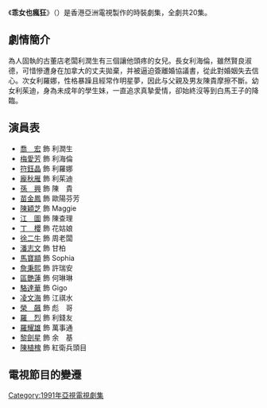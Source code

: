 {{unreferenced|time=2015-07-13T01:21:03+00:00}}
{{亞視劇集 
| 中文劇名=乖女也瘋狂
| 英文劇名={{lang|en|The Fiery Daddy and His Three Sweeties}}
| 圖片=
| 圖片尺寸=
| 製作年份=1990年
| 海外推出日期=
| aTV-11首播日期=1991年1月28日－2月22日
| aTV-11首播時間=逢星期一至五 19:00－19:55（連廣告）
| 監製=[[譚新源|譚新源]]
| 編導=[[余凱榮|余凱榮]]、[[黃偉森|黃偉森]]、[[伍兆榮|伍兆榮]]、[[何志光|何志光]]
| 助理編導=[[歐陽明|歐陽明]]、[[梁文勝|梁文勝]]、[[呂玉儀|呂玉儀]]、[[鄭威鵬|鄭威鵬]]、<br/>[[陳國華_(電視劇導演)|陳國華]]
| 製作統籌=[[翁文榮|翁文榮]]
| 編審=[[胡雪麗|胡雪麗]]、[[蔡婷婷|蔡婷婷]]
| 編劇=[[胡雪麗|胡雪麗]]、[[蔡婷婷|蔡婷婷]]、[[張國源|張國源]]、[[何玉儀|何玉儀]]、<br/>[[李綺華|李綺華]]、[[盧敏儀|盧敏儀]]、[[伍美霞|伍美霞]]、[[劉玉妹|劉玉妹]]、<br/>[[余翠英|余翠英]]
| 集數=20
| 劇種=時裝
| 外景={{HKG-NOC}}
| 製作公司=香港亞洲電視
| 主演=[[喬宏|喬　宏]]、[[梅愛芳|梅愛芳]]、[[符鈺晶|符鈺晶]]、[[龐秋雁|龐秋雁]]、<br/>[[苗金鳳|苗金鳳]]、[[孫興|孫　興]]、[[潘志文|潘志文]]、[[陳穎芝|陳穎芝]]、<br/>[[江圖|江　圖]]、[[徐二牛|徐二牛]]、[[丁櫻|丁　櫻]]、[[潘志文|潘志文]]、[[凌文海|凌文海]]
| 主題曲=我是個女人
| 作曲=[[區新明|區新明]]
| 填詞=[[周禮茂|周禮茂]]
| 主唱=[[梅愛芳|梅愛芳]]
}}
《'''乖女也瘋狂'''》（{{lang-en|'''The Fiery Daddy and His Three Sweeties'''}}）是香港亞洲電視製作的時裝劇集，全劇共20集。

== 劇情簡介 ==
為人固執的古董店老闆利潤生有三個讓他頭疼的女兒。長女利海倫，雖然賢良淑德，可惜慘遭身在加拿大的丈夫拋棄，并被逼迫簽離婚協議書，從此對婚姻失去信心。次女利羅娜，性格暴躁且經常作明星夢，因此与父親及男友陳貴摩擦不斷。幼女利茱迪，身為未成年的學生妹，一直追求真摯愛情，卻始終沒等到白馬王子的降臨。

== 演員表 ==
*[[喬宏|喬　宏]] 飾 利潤生
*[[梅愛芳|梅愛芳]] 飾 利海倫
*[[符鈺晶|符鈺晶]] 飾 利羅娜
*[[龐秋雁|龐秋雁]] 飾 利茱迪
*[[孫興|孫　興]] 飾 陳　貴
*[[苗金鳳|苗金鳳]] 飾 歐陽芬芳
*[[陳穎芝|陳穎芝]] 飾 Maggie
*[[江圖|江　圖]] 飾 陳查理
*[[丁櫻|丁　櫻]] 飾 花姑娘
*[[徐二牛|徐二牛]] 飾 周老闆
*[[潘志文|潘志文]] 飾 甘柏
*[[馬寶顓|馬寶顓]] 飾 Sophia
*[[詹秉熙|詹秉熙]] 飾 許瑞安
*[[區艷蓮|區艷蓮]] 飾 何琳琳
*[[駱達華|駱達華]] 飾 Gigo
*[[凌文海|凌文海]] 飾 江祺水
*[[榮飆|榮　飆]] 飾 彪　哥
*[[羅烈|羅　烈]] 飾 利錢友
*[[羅耀雄|羅耀雄]] 飾 萬事通
*[[黎劍星|黎劍星]] 飾 余　基
*[[陳植槐|陳植槐]] 飾 紅衛兵頭目

==電視節目的變遷==

[[Category:1991年亞視電視劇集|Category:1991年亞視電視劇集]]